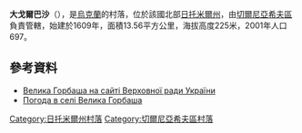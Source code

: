 {{coord|50|25|18|N|28|42|20|E|scale:30000|display=title}}

'''大戈爾巴沙'''（{{lang-uk|Велика Горбаша}}），是[[烏克蘭|烏克蘭]]的村落，位於該國北部[[日托米爾州|日托米爾州]]，由[[切爾尼亞希夫區|切爾尼亞希夫區]]負責管轄，始建於1609年，面積13.56平方公里，海拔高度225米，2001年人口697。

==參考資料==
* [http://w1.c1.rada.gov.ua/pls/z7502/A005?rf7571=10771 Велика Горбаша на сайті Верховної ради України]{{dead link|date=2017年12月 |bot=InternetArchiveBot |fix-attempted=yes }}
* [http://weather.in.ua/ua/zhitomirskaja/2739 Погода в селі Велика Горбаша]{{Wayback|url=http://weather.in.ua/ua/zhitomirskaja/2739 |date=20111219160250 }}

{{DEFAULTSORT:Велика Горбаша}}
[[Category:日托米爾州村落|Category:日托米爾州村落]]
[[Category:切爾尼亞希夫區村落|Category:切爾尼亞希夫區村落]]


{{Zhytomyr-geo-stub}}